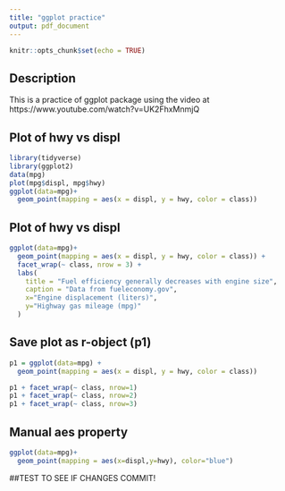 ```yaml
---
title: "ggplot practice"
output: pdf_document
---
```


```r
knitr::opts_chunk$set(echo = TRUE)
```

## Description

This is a practice of ggplot package using the video at https://www.youtube.com/watch?v=UK2FhxMnmjQ

##  Plot of hwy vs displ
```r
library(tidyverse)
library(ggplot2)
data(mpg)
plot(mpg$displ, mpg$hwy)
ggplot(data=mpg)+
  geom_point(mapping = aes(x = displ, y = hwy, color = class))
```

## Plot of hwy vs displ

```r
ggplot(data=mpg)+
  geom_point(mapping = aes(x = displ, y = hwy, color = class)) +
  facet_wrap(~ class, nrow = 3) +
  labs(
    title = "Fuel efficiency generally decreases with engine size",
    caption = "Data from fueleconomy.gov",
    x="Engine displacement (liters)",
    y="Highway gas mileage (mpg)"
  )
```

## Save plot as r-object (p1)

```r
p1 = ggplot(data=mpg) + 
  geom_point(mapping = aes(x = displ, y = hwy, color = class))

p1 + facet_wrap(~ class, nrow=1)
p1 + facet_wrap(~ class, nrow=2)
p1 + facet_wrap(~ class, nrow=3)
```

## Manual aes property
```r
ggplot(data=mpg)+
  geom_point(mapping = aes(x=displ,y=hwy), color="blue")
```

##TEST TO SEE IF CHANGES COMMIT!
